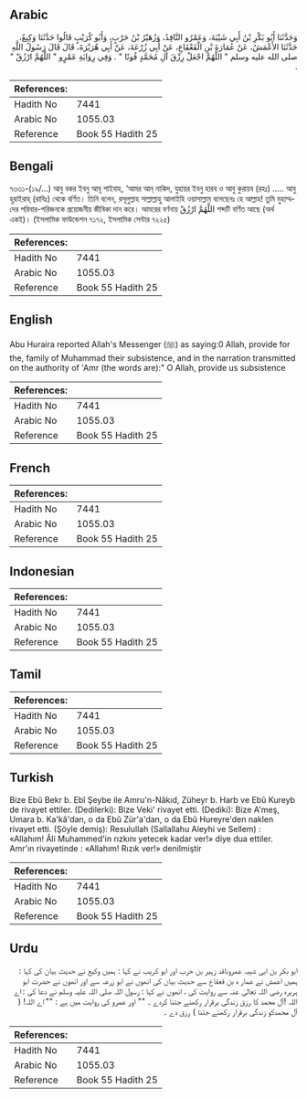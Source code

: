## Arabic


<div dir="rtl" lang="ar" style={{fontSize:'larger',backgroundColor:'#f8f9fa',padding:20}}>
وَحَدَّثَنَا أَبُو بَكْرِ بْنُ أَبِي شَيْبَةَ، وَعَمْرٌو النَّاقِدُ، وَزُهَيْرُ بْنُ حَرْبٍ، وَأَبُو كُرَيْبٍ قَالُوا حَدَّثَنَا وَكِيعٌ، حَدَّثَنَا الأَعْمَشُ، عَنْ عُمَارَةَ بْنِ الْقَعْقَاعِ، عَنْ أَبِي زُرْعَةَ، عَنْ أَبِي هُرَيْرَةَ، قَالَ قَالَ رَسُولُ اللَّهِ صلى الله عليه وسلم ‏"‏ اللَّهُمَّ اجْعَلْ رِزْقَ آلِ مُحَمَّدٍ قُوتًا ‏"‏ ‏.‏ وَفِي رِوَايَةِ عَمْرٍو ‏"‏ اللَّهُمَّ ارْزُقْ ‏"‏ ‏.‏
</div>
<div style={{backgroundColor:'#f8f9fa',padding:20, marginBottom: 10}}><table> <thead> <tr> <th>References:</th> <th></th> </tr> </thead> <tbody><tr><td>Hadith No</td><td>7441</td></tr><tr><td>Arabic No</td><td>1055.03</td></tr><tr><td>Reference</td><td>Book 55 Hadith 25</td></tr></tbody></table></div>

## Bengali


<div dir="ltr" lang="bn" style={{fontSize:'larger',backgroundColor:'#f8f9fa',padding:20}}>
৭৩৩১-(১৯/...) আবু বকর ইবনু আবূ শাইবাহ, ‘আমর আন্‌ নাকিদ, যুহায়র ইবনু হারব ও আবু কুরায়ব (রহঃ) ..... আবু হুরাইরাহ্ (রাযিঃ) থেকে বর্ণিত। তিনি বলেন, রসূলুল্লাহ সাল্লাল্লাহু আলাইহি ওয়াসাল্লাম বলেছেনঃ হে আল্লাহ! তুমি মুহাম্মদের পরিবার-পরিজনকে প্রয়োজনীয় জীবিকা দান করে। আমরের বর্ণনায় اللَّهُمَّ ارْزُقْ শব্দটি বর্ণিত আছে (অর্থ একই)। (ইসলামিক ফাউন্ডেশন ৭১৭২, ইসলামিক সেন্টার ৭২২৫)
</div>
<div style={{backgroundColor:'#f8f9fa',padding:20, marginBottom: 10}}><table> <thead> <tr> <th>References:</th> <th></th> </tr> </thead> <tbody><tr><td>Hadith No</td><td>7441</td></tr><tr><td>Arabic No</td><td>1055.03</td></tr><tr><td>Reference</td><td>Book 55 Hadith 25</td></tr></tbody></table></div>

## English


<div dir="ltr" lang="en" style={{fontSize:'larger',backgroundColor:'#f8f9fa',padding:20}}>
Abu Huraira reported Allah's Messenger (ﷺ) as saying:0 Allah, provide for the, family of Muhammad their subsistence, and in the narration transmitted on the authority of 'Amr (the words are):" O Allah, provide us subsistence
</div>
<div style={{backgroundColor:'#f8f9fa',padding:20, marginBottom: 10}}><table> <thead> <tr> <th>References:</th> <th></th> </tr> </thead> <tbody><tr><td>Hadith No</td><td>7441</td></tr><tr><td>Arabic No</td><td>1055.03</td></tr><tr><td>Reference</td><td>Book 55 Hadith 25</td></tr></tbody></table></div>

## French


<div dir="ltr" lang="fr" style={{fontSize:'larger',backgroundColor:'#f8f9fa',padding:20}}>

</div>
<div style={{backgroundColor:'#f8f9fa',padding:20, marginBottom: 10}}><table> <thead> <tr> <th>References:</th> <th></th> </tr> </thead> <tbody><tr><td>Hadith No</td><td>7441</td></tr><tr><td>Arabic No</td><td>1055.03</td></tr><tr><td>Reference</td><td>Book 55 Hadith 25</td></tr></tbody></table></div>

## Indonesian


<div dir="ltr" lang="id" style={{fontSize:'larger',backgroundColor:'#f8f9fa',padding:20}}>

</div>
<div style={{backgroundColor:'#f8f9fa',padding:20, marginBottom: 10}}><table> <thead> <tr> <th>References:</th> <th></th> </tr> </thead> <tbody><tr><td>Hadith No</td><td>7441</td></tr><tr><td>Arabic No</td><td>1055.03</td></tr><tr><td>Reference</td><td>Book 55 Hadith 25</td></tr></tbody></table></div>

## Tamil


<div dir="ltr" lang="ta" style={{fontSize:'larger',backgroundColor:'#f8f9fa',padding:20}}>

</div>
<div style={{backgroundColor:'#f8f9fa',padding:20, marginBottom: 10}}><table> <thead> <tr> <th>References:</th> <th></th> </tr> </thead> <tbody><tr><td>Hadith No</td><td>7441</td></tr><tr><td>Arabic No</td><td>1055.03</td></tr><tr><td>Reference</td><td>Book 55 Hadith 25</td></tr></tbody></table></div>

## Turkish


<div dir="ltr" lang="tr" style={{fontSize:'larger',backgroundColor:'#f8f9fa',padding:20}}>
Bize Ebû Bekr b. Ebî Şeybe ile Amru'n-Nâkıd, Züheyr b. Harb ve Ebû Kureyb de rivayet ettiler. (Dedilerki): Bize Veki' rivayet etti. (Dediki): Bize A'meş, Umara b. Ka'kâ'dan, o da Ebû Zür'a'dan, o da Ebû Hureyre'den naklen rivayet etti. (Şöyle demiş): Resulullah (Sallallahu Aleyhi ve Sellem) : «Allahım! Âli Muhammed'in rızkını yetecek kadar ver!» diye dua ettiler. Amr'ın rivayetinde : «Allahım! Rızık ver!» denilmiştir
</div>
<div style={{backgroundColor:'#f8f9fa',padding:20, marginBottom: 10}}><table> <thead> <tr> <th>References:</th> <th></th> </tr> </thead> <tbody><tr><td>Hadith No</td><td>7441</td></tr><tr><td>Arabic No</td><td>1055.03</td></tr><tr><td>Reference</td><td>Book 55 Hadith 25</td></tr></tbody></table></div>

## Urdu


<div dir="rtl" lang="ur" style={{fontSize:'larger',backgroundColor:'#f8f9fa',padding:20}}>
ابو بکر بن ابی شیبہ عمروناقد زہیر بن حرب اور ابو کریب نے کہا : ہمیں وکیع نے حدیث بیان کی کہا : ہمیں اعمش نے عمار ہ بن قعقاع سے حدیث بیان کی انھوں نے ابو زرعہ سے اور انھوں نے حضرت ابو ہریرہ رضی اللہ تعالیٰ عنہ سے روایت کی ، انھوں نے کہا : رسول اللہ صلی اللہ علیہ وسلم نے دعا کی : اے اللہ !آل محمد کا رزق زندگی برقرار رکھنے جتنا کردے ۔ "" اور عمرو کی روایت میں ہے : "" اے اللہ! ( آل محمدکو زندگی برقرار رکھنے جتنا ) رزق دے ۔
</div>
<div style={{backgroundColor:'#f8f9fa',padding:20, marginBottom: 10}}><table> <thead> <tr> <th>References:</th> <th></th> </tr> </thead> <tbody><tr><td>Hadith No</td><td>7441</td></tr><tr><td>Arabic No</td><td>1055.03</td></tr><tr><td>Reference</td><td>Book 55 Hadith 25</td></tr></tbody></table></div>